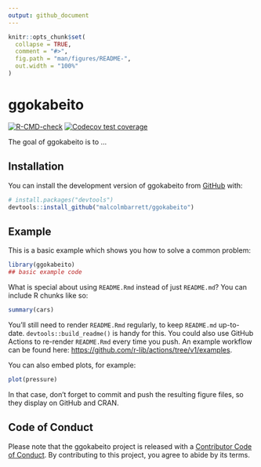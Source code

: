 ```yaml
---
output: github_document
---
```


<!-- README.md is generated from README.Rmd. Please edit that file -->

```r
knitr::opts_chunk$set(
  collapse = TRUE,
  comment = "#>",
  fig.path = "man/figures/README-",
  out.width = "100%"
)
```

# ggokabeito

<!-- badges: start -->
[![R-CMD-check](https://github.com/malcolmbarrett/ggokabeito/workflows/R-CMD-check/badge.svg)](https://github.com/malcolmbarrett/ggokabeito/actions)
[![Codecov test coverage](https://codecov.io/gh/malcolmbarrett/ggokabeito/branch/main/graph/badge.svg)](https://app.codecov.io/gh/malcolmbarrett/ggokabeito?branch=main)
<!-- badges: end -->

The goal of ggokabeito is to ...

## Installation

You can install the development version of ggokabeito from [GitHub](https://github.com/) with:

``` r
# install.packages("devtools")
devtools::install_github("malcolmbarrett/ggokabeito")
```

## Example

This is a basic example which shows you how to solve a common problem:

```r
library(ggokabeito)
## basic example code
```

What is special about using `README.Rmd` instead of just `README.md`? You can include R chunks like so:

```r
summary(cars)
```

You'll still need to render `README.Rmd` regularly, to keep `README.md` up-to-date. `devtools::build_readme()` is handy for this. You could also use GitHub Actions to re-render `README.Rmd` every time you push. An example workflow can be found here: <https://github.com/r-lib/actions/tree/v1/examples>.

You can also embed plots, for example:

```r
plot(pressure)
```

In that case, don't forget to commit and push the resulting figure files, so they display on GitHub and CRAN.

## Code of Conduct

Please note that the ggokabeito project is released with a [Contributor Code of Conduct](https://malcolmbarrett.github.io/ggokabeito/CODE_OF_CONDUCT.html). By contributing to this project, you agree to abide by its terms.
